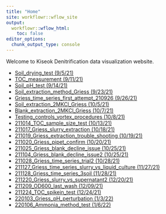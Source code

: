 ```yaml
---
title: "Home"
site: workflowr::wflow_site
output:
  workflowr::wflow_html:
    toc: false
editor_options:
  chunk_output_type: console
---
```


Welcome to Kiseok Denitrification data visualization website.

* [Soil_drying_test (9/5/21)](Soil_drying_curve.html)
* [TOC_measurement (9/11/21)](210911_TOC_measurement.html)
* [Soil_pH_test (9/14/21)](Soil_pH_method.html)
* [Soil_extraction_method_Griess (9/23/21)](Soil_extraction_method_Griess.html)
* [Griess_time_series_first_attempt_210926 (9/26/21)](Griess_time_series_210926.html)
* [Soil_extraction_2MKCl_Griess (10/5/21)](Soil_extraction_2MKCl_Griess.html)
* [Blank_extraction_2MKCl_Griess (10/7/21)](Blank_extraction_2MKCl_Griess_211007.html)
* [Testing_controls_vortex_procedures (10/8/21)](Testing_controls_vortex_procedures_211008.html)
* [211014_TOC_sample_size_test (10/13/21)](211014_TOC_sample_size_test.html)
* [211017_Griess_slurry_extraction (10/18/21)](211017_Griess_slurry_extraction.html)
* [211019_Griess_extraction_trouble_shooting (10/19/21)](211019_Griess_extraction_trouble_shooting.html)
* [211020_Griess_pipet_confirm (10/20/21)](211020_Griess_pipet_confirm.html)
* [211025_Griess_blank_decline_issue (10/25/21)](211025_Griess_blank_decline_issue.html)
* [211104_Griess_blank_decline_issue2 (10/25/21)](211104_Griess_blank_decline_issue.html)
* [211028_Griess_time_series_trial2 (10/28/21)](211028_Griess_time_series_trial2.html)
* [211127_Griess_time_series_slurry_vs_liquid_culture (11/27/21)](211127_Griess_time_series_slurry_vs_liquid_culture.html)
* [211128_Griess_time_series_3soil (11/28/21)](211128_Griess_time_series_3soil.html)
* [211220_Griess_slurry_vs_supernatant2 (12/20/21)](211220_Griess_slurry_vs_supernatant2.html)
* [211209_OD600_last_wash (12/09/21)](211209_OD600_last_wash.html)
* [211224_TOC_spikein_test (12/24/21)](211224_TOC_spikein_test.html)
* [220103_Griess_pH_perturbation (1/3/22)](220103_Griess_pH_perturbation.html)
* [220106_Ammonia_method_test (1/6/22)](220106_Ammonia_method_test.html)

